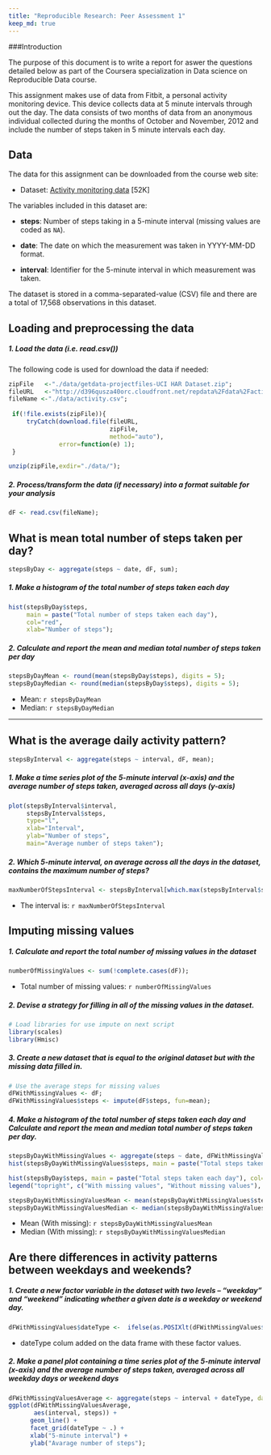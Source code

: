 ```yaml
---
title: "Reproducible Research: Peer Assessment 1"
keep_md: true
---
```


###Introduction

The purpose of this document is to write a report for aswer the questions detailed below as part of the
Coursera specialization in Data science on Reproducible Data course.

This assignment makes use of data from Fitbit, a personal activity monitoring device. This device collects data at 5 minute intervals through out the day. The data consists of two months of data from an anonymous individual collected during the months of October and November, 2012 and include the number of steps taken in 5 minute intervals each day.


## Data
The data for this assignment can be downloaded from the course web site:

* Dataset: [Activity monitoring data](https://d396qusza40orc.cloudfront.net/repdata%2Fdata%2Factivity.zip) [52K]

The variables included in this dataset are:

* **steps**: Number of steps taking in a 5-minute interval (missing values are coded as `NA`).

* **date**: The date on which the measurement was taken in YYYY-MM-DD format.

* **interval**: Identifier for the 5-minute interval in which measurement was taken.

The dataset is stored in a comma-separated-value (CSV) file and there are a total of 17,568 observations in this dataset.

## Loading and preprocessing the data

##### 1. Load the data (i.e. read.csv())
The following code is used for download the data if needed: 
```r
zipFile   <-"./data/getdata-projectfiles-UCI HAR Dataset.zip";
fileURL   <-"http://d396qusza40orc.cloudfront.net/repdata%2Fdata%2Factivity.zip";
fileName <-"./data/activity.csv";
 
 if(!file.exists(zipFile)){
     tryCatch(download.file(fileURL, 
                            zipFile,
                            method="auto"),
              error=function(e) 1);
 }

unzip(zipFile,exdir="./data/");
```
##### 2. Process/transform the data (if necessary) into a format suitable for your analysis
```r
dF <- read.csv(fileName);
```


## What is mean total number of steps taken per day?

```r
stepsByDay <- aggregate(steps ~ date, dF, sum);
```

##### 1. Make a histogram of the total number of steps taken each day
```r
hist(stepsByDay$steps, 
     main = paste("Total number of steps taken each day"), 
     col="red", 
     xlab="Number of steps");
```

##### 2. Calculate and report the mean and median total number of steps taken per day
```r
stepsByDayMean <- round(mean(stepsByDay$steps), digits = 5);
stepsByDayMedian <- round(median(stepsByDay$steps), digits = 5);
```
* Mean: `r stepsByDayMean`
* Median: `r stepsByDayMedian`

-----
## What is the average daily activity pattern?

```r
stepsByInterval <- aggregate(steps ~ interval, dF, mean);
```
##### 1. Make a time series plot of the 5-minute interval (x-axis) and the average number of steps taken, averaged across all days (y-axis)
```r
plot(stepsByInterval$interval,
     stepsByInterval$steps, 
     type="l", 
     xlab="Interval", 
     ylab="Number of steps",
     main="Average number of steps taken");

```

##### 2. Which 5-minute interval, on average across all the days in the dataset, contains the maximum number of steps?
```r
maxNumberOfStepsInterval <- stepsByInterval[which.max(stepsByInterval$steps),1];
```
* The interval is: `r maxNumberOfStepsInterval`

## Imputing missing values
##### 1. Calculate and report the total number of missing values in the dataset 
```r
numberOfMissingValues <- sum(!complete.cases(dF));
```
* Total number  of missing values: `r numberOfMissingValues`

##### 2. Devise a strategy for filling in all of the missing values in the dataset.
```r
# Load libraries for use impute on next script
library(scales)
library(Hmisc)
```
##### 3. Create a new dataset that is equal to the original dataset but with the missing data filled in.
```r
# Use the average steps for missing values
dFWithMissingValues <- dF;
dFWithMissingValues$steps <- impute(dF$steps, fun=mean);
```


##### 4. Make a histogram of the total number of steps taken each day and Calculate and report the mean and median total number of steps taken per day. 
```r



stepsByDayWithMissingValues <- aggregate(steps ~ date, dFWithMissingValues, sum);
hist(stepsByDayWithMissingValues$steps, main = paste("Total steps taken each day"), col="red", xlab="Number ofsSteps");

hist(stepsByDay$steps, main = paste("Total steps taken each day"), col="blue", xlab="Number of steps", add=T);
legend("topright", c("With missing values", "Without missing values"), col=c("red", "blue"), lwd=10);

stepsByDayWithMissingValuesMean <- mean(stepsByDayWithMissingValues$steps);
stepsByDayWithMissingValuesMedian <- median(stepsByDayWithMissingValues$steps);
```
* Mean (With missing): `r stepsByDayWithMissingValuesMean`
* Median (With missing):  `r stepsByDayWithMissingValuesMedian`


## Are there differences in activity patterns between weekdays and weekends?
##### 1. Create a new factor variable in the dataset with two levels – “weekday” and “weekend” indicating whether a given date is a weekday or weekend day.

```r
dFWithMissingValues$dateType <-  ifelse(as.POSIXlt(dFWithMissingValues$date)$wday %in% c(0,6), 'weekend', 'weekday')
```
* dateType colum added on the data frame with these factor values.

##### 2. Make a panel plot containing a time series plot of the 5-minute interval (x-axis) and the average number of steps taken, averaged across all weekday days or weekend days

```r
dFWithMissingValuesAverage <- aggregate(steps ~ interval + dateType, data=dFWithMissingValues, mean);
ggplot(dFWithMissingValuesAverage, 
       aes(interval, steps)) + 
      geom_line() + 
      facet_grid(dateType ~ .) +
      xlab("5-minute interval") + 
      ylab("Avarage number of steps");
```


